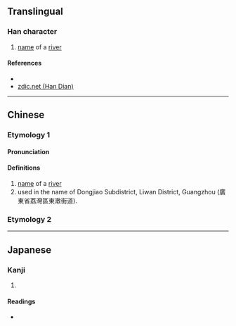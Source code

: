 {{character info/new}}
==Translingual==

===Han character===
{{Han char|rn=85|rad=水|as=11|sn=14|four=|canj=EJDK|ids=⿰氵教}}

# [[name]] of a [[river]]

====References====
* {{Han ref|kx=0645.250|dkj=18132|hdz=31713.050|uh=6F16|ud=28438}}
* [http://www.zdic.net/z/1d/js/6F16.htm zdic.net (Han Dian)]

----

==Chinese==
{{zh-forms}}

===Etymology 1===
====Pronunciation====
{{zh-pron
|m=jiào
|c=gaau3
|mc=
|oc=
|ma=
|cat=pn
}}

====Definitions====
{{zh-hanzi}}

# [[name]] of a [[river]]
# used in the name of Dongjiao Subdistrict, Liwan District, Guangzhou (廣東省荔灣區東漖街道).

===Etymology 2===
{{zh-see|滘|a}}

----

==Japanese==

===Kanji===
{{ja-kanji|grade=|rs=水11}}

# {{defn|lang=ja|sort=水11}}

====Readings====
* {{ja-readings|on=[[こう]] (kō), [[きょう]] (kyō)|kun=}}